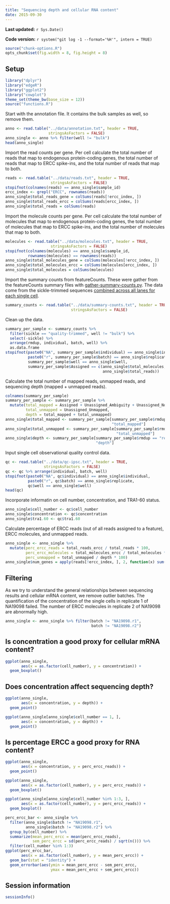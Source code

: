 ```yaml
---
title: "Sequencing depth and cellular RNA content"
date: 2015-09-30
---
```


**Last updated:** `r Sys.Date()`

**Code version:** `r system("git log -1 --format='%H'", intern = TRUE)`

```r
source("chunk-options.R")
opts_chunk$set(fig.width = 8, fig.height = 8)
```

## Setup

```r
library("dplyr")
library("edgeR")
library("ggplot2")
library("cowplot")
theme_set(theme_bw(base_size = 12))
source("functions.R")
```

Start with the annotation file.
It contains the bulk samples as well, so remove them.

```r
anno <- read.table("../data/annotation.txt", header = TRUE,
                   stringsAsFactors = FALSE)
anno_single <- anno %>% filter(well != "bulk")
head(anno_single)
```

Import the read counts per gene.
Per cell calculate the total number of reads that map to endogenous protein-coding genes,
the total number of reads that map to ERCC spike-ins,
and the total number of reads that map to both.

```r
reads <- read.table("../data/reads.txt", header = TRUE,
                    stringsAsFactors = FALSE)
stopifnot(colnames(reads) == anno_single$sample_id)
ercc_index <- grepl("ERCC", rownames(reads))
anno_single$total_reads_gene = colSums(reads[!ercc_index, ])
anno_single$total_reads_ercc = colSums(reads[ercc_index, ])
anno_single$total_reads = colSums(reads)
```

Import the molecule counts per gene.
Per cell calculate the total number of molecules that map to endogenous protein-coding genes,
the total number of molecules that map to ERCC spike-ins,
and the total number of molecules that map to both.

```r
molecules <- read.table("../data/molecules.txt", header = TRUE,
                    stringsAsFactors = FALSE)
stopifnot(colnames(molecules) == anno_single$sample_id,
          rownames(molecules) == rownames(reads))
anno_single$total_molecules_gene = colSums(molecules[!ercc_index, ])
anno_single$total_molecules_ercc = colSums(molecules[ercc_index, ])
anno_single$total_molecules = colSums(molecules)
```

Import the summary counts from featureCounts.
These were gather from the featureCounts summary files with [gather-summary-counts.py](https://github.com/jdblischak/singleCellSeq/blob/master/code/gather-summary-counts.py).
The data come from the sickle-trimmed sequences [combined across all lanes for each single cell][combined].

[combined]: https://jdblischak.github.io/singleCellSeq/analysis/process-samples.html#process-at-the-sample-level

```r
summary_counts <- read.table("../data/summary-counts.txt", header = TRUE,
                             stringsAsFactors = FALSE)
```

Clean up the data.

```r
summary_per_sample <- summary_counts %>%
  filter(sickle == "quality-trimmed", well != "bulk") %>%
  select(-sickle) %>%
  arrange(rmdup, individual, batch, well) %>%
  as.data.frame
stopifnot(paste0("NA", summary_per_sample$individual) == anno_single$individual,
          paste0("r", summary_per_sample$batch) == anno_single$replicate,
          summary_per_sample$well == anno_single$well,
          summary_per_sample$Assigned == c(anno_single$total_molecules,
                                           anno_single$total_reads))
```

Calculate the total number of mapped reads, unmapped reads, and sequencing depth (mapped + unmapped reads).

```r
colnames(summary_per_sample)
summary_per_sample <- summary_per_sample %>%
  mutate(total_mapped = Assigned + Unassigned_Ambiguity + Unassigned_NoFeatures,
         total_unmapped = Unassigned_Unmapped,
         depth = total_mapped + total_unmapped)
anno_single$total_mapped <- summary_per_sample[summary_per_sample$rmdup == "reads",
                                               "total_mapped"]
anno_single$total_unmapped <- summary_per_sample[summary_per_sample$rmdup == "reads",
                                                 "total_unmapped"]
anno_single$depth <- summary_per_sample[summary_per_sample$rmdup == "reads",
                                        "depth"]
```

Input single cell observational quality control data.

```r
qc <- read.table("../data/qc-ipsc.txt", header = TRUE,
                 stringsAsFactors = FALSE)
qc <- qc %>% arrange(individual, batch, well)
stopifnot(paste0("NA", qc$individual) == anno_single$individual,
          paste0("r", qc$batch) == anno_single$replicate,
          qc$well == anno_single$well)
head(qc)
```

Incorporate informatin on cell number, concentration, and TRA1-60 status.

```r
anno_single$cell_number <- qc$cell_number
anno_single$concentration <- qc$concentration
anno_single$tra1.60 <- qc$tra1.60
```

Calculate percentage of ERCC reads (out of all reads assigned to a feature), ERCC molecules, and unmapped reads.

```r
anno_single <- anno_single %>%
  mutate(perc_ercc_reads = total_reads_ercc / total_reads * 100,
         perc_ercc_molecules = total_molecules_ercc / total_molecules * 100,
         perc_unmapped = total_unmapped / depth * 100)
anno_single$num_genes = apply(reads[!ercc_index, ], 2, function(x) sum(x > 0))
```

## Filtering

As we try to understand the general relationships between sequencing results and cellular mRNA content, we remove outlier batches.
The quantification of the concentration of the single cells in replicate 1 of NA19098 failed.
The number of ERCC molecules in replicate 2 of NA19098 are abnormally high.

```r
anno_single <- anno_single %>% filter(batch != "NA19098.r1",
                                      batch != "NA19098.r2")
```

## Is concentration a good proxy for cellular mRNA content?

```r
ggplot(anno_single,
       aes(x = as.factor(cell_number), y = concentration)) +
  geom_boxplot()
```

## Does concentration affect sequencing depth?

```r
ggplot(anno_single,
       aes(x = concentration, y = depth)) +
  geom_point()
```

```r
ggplot(anno_single[anno_single$cell_number == 1, ],
       aes(x = concentration, y = depth)) +
  geom_point()
```

## Is percentage ERCC a good proxy for RNA content?

```r
ggplot(anno_single,
       aes(x = concentration, y = perc_ercc_reads)) +
  geom_point()
```

```r
ggplot(anno_single,
       aes(x = as.factor(cell_number), y = perc_ercc_reads)) +
  geom_boxplot()
```

```r
ggplot(anno_single[anno_single$cell_number %in% 1:3, ],
       aes(x = as.factor(cell_number), y = perc_ercc_reads)) +
  geom_boxplot()
```

```r
perc_ercc_bar <- anno_single %>% 
  filter(anno_single$batch != "NA19098.r1",
         anno_single$batch != "NA19098.r2") %>%
  group_by(cell_number) %>%
  summarize(mean_perc_ercc = mean(perc_ercc_reads),
            sem_perc_ercc = sd(perc_ercc_reads) / sqrt(n())) %>%
  filter(cell_number %in% 1:3)
ggplot(perc_ercc_bar,
       aes(x = as.factor(cell_number), y = mean_perc_ercc)) +
  geom_bar(stat = "identity") +
  geom_errorbar(aes(ymin = mean_perc_ercc - sem_perc_ercc,
                    ymax = mean_perc_ercc + sem_perc_ercc))
```

## Session information

```r
sessionInfo()
```
